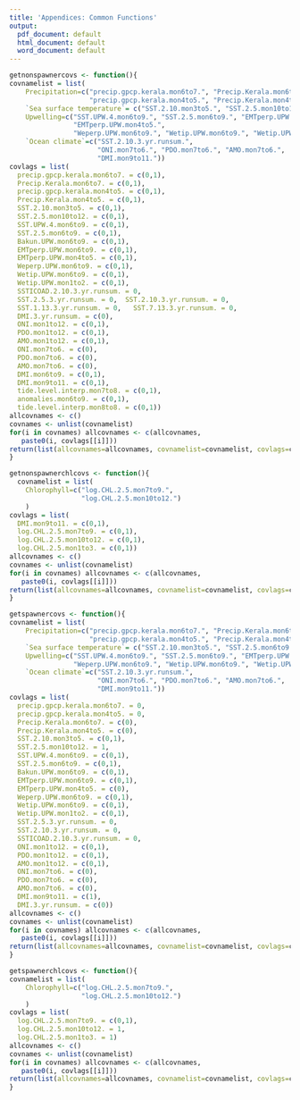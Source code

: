 ```yaml
---
title: 'Appendices: Common Functions'
output:
  pdf_document: default
  html_document: default
  word_document: default
---
```


```r
getnonspawnercovs <- function(){
covnamelist = list(
    Precipitation=c("precip.gpcp.kerala.mon6to7.", "Precip.Kerala.mon6to7.",
                    "precip.gpcp.kerala.mon4to5.", "Precip.Kerala.mon4to5."),
    `Sea surface temperature`= c("SST.2.10.mon3to5.", "SST.2.5.mon10to12."),
    Upwelling=c("SST.UPW.4.mon6to9.", "SST.2.5.mon6to9.", "EMTperp.UPW.mon6to9.",
                "EMTperp.UPW.mon4to5.",
                "Weperp.UPW.mon6to9.", "Wetip.UPW.mon6to9.", "Wetip.UPW.mon1to2."),
    `Ocean climate`=c("SST.2.10.3.yr.runsum.",
                      "ONI.mon7to6.", "PDO.mon7to6.", "AMO.mon7to6.",
                      "DMI.mon9to11."))
covlags = list(
  precip.gpcp.kerala.mon6to7. = c(0,1),
  Precip.Kerala.mon6to7. = c(0,1),
  precip.gpcp.kerala.mon4to5. = c(0,1),
  Precip.Kerala.mon4to5. = c(0,1),
  SST.2.10.mon3to5. = c(0,1),
  SST.2.5.mon10to12. = c(0,1),
  SST.UPW.4.mon6to9. = c(0,1),
  SST.2.5.mon6to9. = c(0,1),
  Bakun.UPW.mon6to9. = c(0,1),
  EMTperp.UPW.mon6to9. = c(0,1),
  EMTperp.UPW.mon4to5. = c(0,1),
  Weperp.UPW.mon6to9. = c(0,1),
  Wetip.UPW.mon6to9. = c(0,1),
  Wetip.UPW.mon1to2. = c(0,1),
  SSTICOAD.2.10.3.yr.runsum. = 0,
  SST.2.5.3.yr.runsum. = 0,  SST.2.10.3.yr.runsum. = 0,
  SST.1.13.3.yr.runsum. = 0,   SST.7.13.3.yr.runsum. = 0,
  DMI.3.yr.runsum. = c(0),
  ONI.mon1to12. = c(0,1),
  PDO.mon1to12. = c(0,1),
  AMO.mon1to12. = c(0,1),
  ONI.mon7to6. = c(0),
  PDO.mon7to6. = c(0),
  AMO.mon7to6. = c(0),
  DMI.mon6to9. = c(0,1),
  DMI.mon9to11. = c(0,1),
  tide.level.interp.mon7to8. = c(0,1),
  anomalies.mon6to9. = c(0,1),
  tide.level.interp.mon8to8. = c(0,1))
allcovnames <- c()
covnames <- unlist(covnamelist)
for(i in covnames) allcovnames <- c(allcovnames, 
   paste0(i, covlags[[i]]))
return(list(allcovnames=allcovnames, covnamelist=covnamelist, covlags=covlags))
}
```

```r
getnonspawnerchlcovs <- function(){
  covnamelist = list(
    Chlorophyll=c("log.CHL.2.5.mon7to9.", 
                  "log.CHL.2.5.mon10to12.")
    )
covlags = list(
  DMI.mon9to11. = c(0,1),
  log.CHL.2.5.mon7to9. = c(0,1),
  log.CHL.2.5.mon10to12. = c(0,1),
  log.CHL.2.5.mon1to3. = c(0,1))
allcovnames <- c()
covnames <- unlist(covnamelist)
for(i in covnames) allcovnames <- c(allcovnames, 
   paste0(i, covlags[[i]]))
return(list(allcovnames=allcovnames, covnamelist=covnamelist, covlags=covlags))
}
```

```r
getspawnercovs <- function(){
covnamelist = list(
    Precipitation=c("precip.gpcp.kerala.mon6to7.", "Precip.Kerala.mon6to7.",
                    "precip.gpcp.kerala.mon4to5.", "Precip.Kerala.mon4to5."),
    `Sea surface temperature`= c("SST.2.10.mon3to5.", "SST.2.5.mon6to9.", "SST.2.5.mon10to12."),
    Upwelling=c("SST.UPW.4.mon6to9.", "SST.2.5.mon6to9.", "EMTperp.UPW.mon6to9.", "EMTperp.UPW.mon4to5.",
                "Weperp.UPW.mon6to9.", "Wetip.UPW.mon6to9.", "Wetip.UPW.mon1to2."),
    `Ocean climate`=c("SST.2.10.3.yr.runsum.",
                      "ONI.mon7to6.", "PDO.mon7to6.", "AMO.mon7to6.",
                      "DMI.mon9to11."))
covlags = list(
  precip.gpcp.kerala.mon6to7. = 0,
  precip.gpcp.kerala.mon4to5. = 0,
  Precip.Kerala.mon6to7. = c(0),
  Precip.Kerala.mon4to5. = c(0),
  SST.2.10.mon3to5. = c(0,1),
  SST.2.5.mon10to12. = 1,
  SST.UPW.4.mon6to9. = c(0,1),
  SST.2.5.mon6to9. = c(0,1),
  Bakun.UPW.mon6to9. = c(0,1),
  EMTperp.UPW.mon6to9. = c(0,1),
  EMTperp.UPW.mon4to5. = c(0),
  Weperp.UPW.mon6to9. = c(0,1),
  Wetip.UPW.mon6to9. = c(0,1),
  Wetip.UPW.mon1to2. = c(0,1),
  SST.2.5.3.yr.runsum. = 0,
  SST.2.10.3.yr.runsum. = 0,
  SSTICOAD.2.10.3.yr.runsum. = 0,
  ONI.mon1to12. = c(0,1),
  PDO.mon1to12. = c(0,1),
  AMO.mon1to12. = c(0,1),
  ONI.mon7to6. = c(0),
  PDO.mon7to6. = c(0),
  AMO.mon7to6. = c(0),
  DMI.mon9to11. = c(1),
  DMI.3.yr.runsum. = c(0))
allcovnames <- c()
covnames <- unlist(covnamelist)
for(i in covnames) allcovnames <- c(allcovnames, 
   paste0(i, covlags[[i]]))
return(list(allcovnames=allcovnames, covnamelist=covnamelist, covlags=covlags))
}
```

```r
getspawnerchlcovs <- function(){
covnamelist = list(
    Chlorophyll=c("log.CHL.2.5.mon7to9.", 
                  "log.CHL.2.5.mon10to12.")
    )
covlags = list(
  log.CHL.2.5.mon7to9. = c(0,1),
  log.CHL.2.5.mon10to12. = 1,
  log.CHL.2.5.mon1to3. = 1)
allcovnames <- c()
covnames <- unlist(covnamelist)
for(i in covnames) allcovnames <- c(allcovnames, 
   paste0(i, covlags[[i]]))
return(list(allcovnames=allcovnames, covnamelist=covnamelist, covlags=covlags))
}
```



